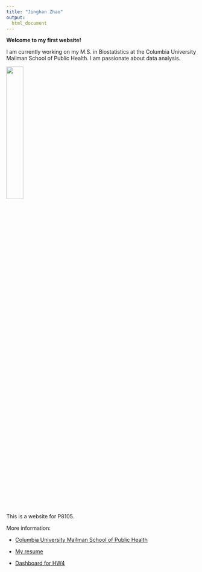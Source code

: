 ```yaml
---
title: "Jinghan Zhao"
output: 
  html_document
---
```


**Welcome to my first website!**

I am currently working on my M.S. in Biostatistics at the Columbia University Mailman School of Public Health. I am passionate about data analysis.

<img src="index-pic.jpg" style="width:30%">

This is a website for P8105.

More information:

* [Columbia University Mailman School of Public Health](https://www.publichealth.columbia.edu/)

* [My resume](resume.html)

* [Dashboard for HW4](dashboard.html)
